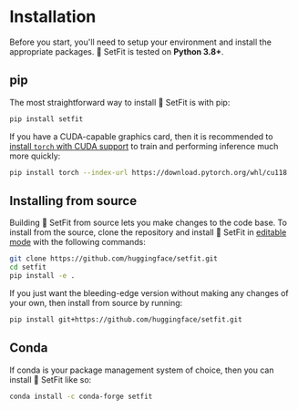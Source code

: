 
# Installation

Before you start, you'll need to setup your environment and install the appropriate packages. 🤗 SetFit is tested on **Python 3.8+**.

## pip

The most straightforward way to install 🤗 SetFit is with pip:

```bash
pip install setfit
```

If you have a CUDA-capable graphics card, then it is recommended to [install `torch` with CUDA support](https://pytorch.org/get-started/locally/) to train and performing inference much more quickly:

```bash
pip install torch --index-url https://download.pytorch.org/whl/cu118
```

## Installing from source

Building 🤗 SetFit from source lets you make changes to the code base. To install from the source, clone the repository and install 🤗 SetFit in [editable mode](https://setuptools.pypa.io/en/latest/userguide/development_mode.html) with the following commands:

```bash
git clone https://github.com/huggingface/setfit.git
cd setfit
pip install -e .
```

If you just want the bleeding-edge version without making any changes of your own, then install from source by running:

```bash
pip install git+https://github.com/huggingface/setfit.git
```

## Conda

If conda is your package management system of choice, then you can install 🤗 SetFit like so:

```bash
conda install -c conda-forge setfit
```